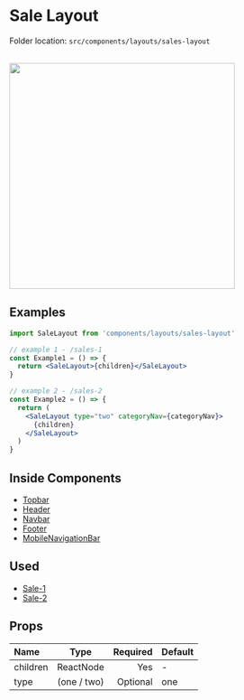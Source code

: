 # Sale Layout


<Callout>Folder location: `src/components/layouts/sales-layout`</Callout>

<br />

<img src="/sales-layout.png" width="400" />

## Examples

```jsx copy
import SaleLayout from 'components/layouts/sales-layout'

// example 1 - /sales-1
const Example1 = () => {
  return <SaleLayout>{children}</SaleLayout>
}

// example 2 - /sales-2
const Example2 = () => {
  return (
    <SaleLayout type="two" categoryNav={categoryNav}>
      {children}
    </SaleLayout>
  )
}
```

## Inside Components

- [Topbar](https://bazaar-doc.netlify.app/layout-components/topbar)
- [Header](https://bazaar-doc.netlify.app/layout-components/header)
- [Navbar](https://bazaar-doc.netlify.app/layout-components/navbar)
- [Footer](https://bazaar-doc.netlify.app/layout-components/footer)
- [MobileNavigationBar](https://bazaar-doc.netlify.app/layout-components/mobile-navigation)

## Used

- [Sale-1](https://bazar-react.vercel.app/sale-page-1)
- [Sale-2](https://bazar-react.vercel.app/sale-page-2)

## Props

| Name     |    Type     | Required | Default |
| :------- | :---------: | -------: | ------- |
| children |  ReactNode  |      Yes | -       |
| type     | (one / two) | Optional | one     |
